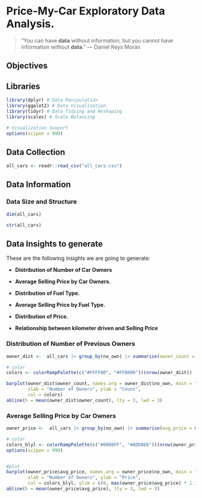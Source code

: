 # Price-My-Car Exploratory Data Analysis.

> "You can have **data** without information, but you cannot have information without **data**." --- Daniel Keys Moran

## Objectives

## Libraries

```r
library(dplyr) # Data Manipulation
library(ggplot2) # Data Visualization
library(tidyr) # Data Tidying and Reshaping
library(scales) # Scale Balancing
```

```r
# Visualization Suuport
options(scipen = 999)
```

## Data Collection

```r
all_cars <- readr::read_csv("all_cars.csv")
```

## Data Information

### Data Size and Structure

```r
dim(all_cars)

str(all_cars)
```

## Data Insights to generate

These are the following insights we are going to generate:

-   **Distribution of Number of Car Owners**

-   **Average Selling Price by Car Owners.**

-   **Distribution of Fuel Type.**

-   **Average Selling Price by Fuel Type.**

-   **Distribution of Price.**

-   **Relationship between kilometer driven and Selling Price**

### Distribution of Number of Previous Owners

```r
owner_dist <-  all_cars |> group_by(no_own) |> summarise(owner_count = n()) |> arrange(desc(owner_count))

# color 
colors <- colorRampPalette(c("#FFFF00", "#FF0000"))(nrow(owner_dist))

barplot(owner_dist$owner_count, names.arg = owner_dist$no_own, main = "Distribution of Number of Previous  Owners", 
        xlab = "Number of Owners", ylab = "Count",
        col = colors)
abline(h = mean(owner_dist$owner_count), lty = 3, lwd = 3)
```

### Average Selling Price by Car Owners

```r
owner_price <-  all_cars |> group_by(no_own) |> summarise(avg_price = mean(Selling_price)) |> arrange(desc(avg_price))

# color
colors_blyl <- colorRampPalette(c("#0000FF", "#ADD8E6"))(nrow(owner_price))
options(scipen = 999)


#plot
barplot(owner_price$avg_price, names.arg = owner_price$no_own, main = "Distribution of prices by Number of Previous  Owners", 
        xlab = "Number of Owners", ylab = "Price",
        col = colors_blyl, ylim = c(0, max(owner_price$avg_price) * 1.1))
abline(h = mean(owner_price$avg_price), lty = 3, lwd = 3)
```
